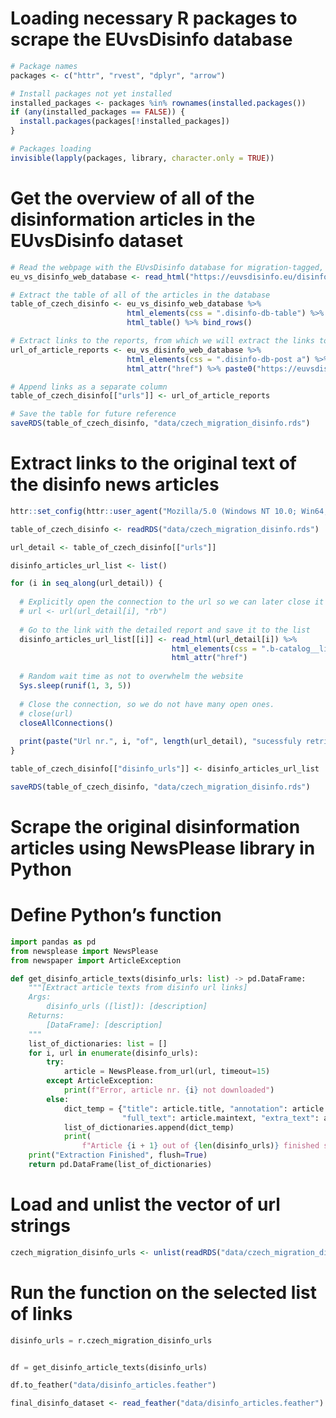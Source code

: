
# Loading necessary R packages to scrape the EUvsDisinfo database

```r
# Package names
packages <- c("httr", "rvest", "dplyr", "arrow")

# Install packages not yet installed
installed_packages <- packages %in% rownames(installed.packages())
if (any(installed_packages == FALSE)) {
  install.packages(packages[!installed_packages])
}

# Packages loading
invisible(lapply(packages, library, character.only = TRUE))
```

# Get the overview of all of the disinformation articles in the EUvsDisinfo dataset

```r
# Read the webpage with the EUvsDisinfo database for migration-tagged, Czech language disinformation
eu_vs_disinfo_web_database <- read_html("https://euvsdisinfo.eu/disinformation-cases/?disinfo_keywords%5B%5D=keyword_77150&disinfo_language%5B%5D=Czech&per_page=100")

# Extract the table of all of the articles in the database
table_of_czech_disinfo <- eu_vs_disinfo_web_database %>%
                          html_elements(css = ".disinfo-db-table") %>% 
                          html_table() %>% bind_rows()

# Extract links to the reports, from which we will extract the links to the original texts of the disinformation articles
url_of_article_reports <- eu_vs_disinfo_web_database %>%
                          html_elements(css = ".disinfo-db-post a") %>%
                          html_attr("href") %>% paste0("https://euvsdisinfo.eu", .)

# Append links as a separate column
table_of_czech_disinfo[["urls"]] <- url_of_article_reports

# Save the table for future reference
saveRDS(table_of_czech_disinfo, "data/czech_migration_disinfo.rds")


```

# Extract links to the original text of the disinfo news articles

```r
httr::set_config(httr::user_agent("Mozilla/5.0 (Windows NT 10.0; Win64; x64) AppleWebKit/537.36 (KHTML, like Gecko) Chrome/96.0.4664.45 Safari/537.36"))

table_of_czech_disinfo <- readRDS("data/czech_migration_disinfo.rds")

url_detail <- table_of_czech_disinfo[["urls"]]

disinfo_articles_url_list <- list()

for (i in seq_along(url_detail)) {
  
  # Explicitly open the connection to the url so we can later close it
  # url <- url(url_detail[i], "rb")
  
  # Go to the link with the detailed report and save it to the list
  disinfo_articles_url_list[[i]] <- read_html(url_detail[i]) %>%
                                    html_elements(css = ".b-catalog__link a") %>%
                                    html_attr("href")
  
  # Random wait time as not to overwhelm the website
  Sys.sleep(runif(1, 3, 5))
  
  # Close the connection, so we do not have many open ones.
  # close(url)
  closeAllConnections()
  
  print(paste("Url nr.", i, "of", length(url_detail), "sucessfuly retrieved"))
}

table_of_czech_disinfo[["disinfo_urls"]] <- disinfo_articles_url_list

saveRDS(table_of_czech_disinfo, "data/czech_migration_disinfo.rds")

```

# Scrape the original disinformation articles using NewsPlease library in Python

# Define Python's function
```python
import pandas as pd
from newsplease import NewsPlease
from newspaper import ArticleException

def get_disinfo_article_texts(disinfo_urls: list) -> pd.DataFrame:
    """[Extract article texts from disinfo url links]
    Args:
        disinfo_urls ([list]): [description]
    Returns:
        [DataFrame]: [description]
    """
    list_of_dictionaries: list = []
    for i, url in enumerate(disinfo_urls):
        try:
            article = NewsPlease.from_url(url, timeout=15)
        except ArticleException:
            print(f"Error, article nr. {i} not downloaded")
        else:
            dict_temp = {"title": article.title, "annotation": article.description,
                         "full_text": article.maintext, "extra_text": article.text}
            list_of_dictionaries.append(dict_temp)
            print(
                f"Article {i + 1} out of {len(disinfo_urls)} finished scraping", flush=True)
    print("Extraction Finished", flush=True)
    return pd.DataFrame(list_of_dictionaries)

```

# Load and unlist the vector of url strings
```r

czech_migration_disinfo_urls <- unlist(readRDS("data/czech_migration_disinfo.rds")[["disinfo_urls"]])

```

# Run the function on the selected list of links
```python
disinfo_urls = r.czech_migration_disinfo_urls


df = get_disinfo_article_texts(disinfo_urls)

df.to_feather("data/disinfo_articles.feather")

```


```r
final_disinfo_dataset <- read_feather("data/disinfo_articles.feather")

```

